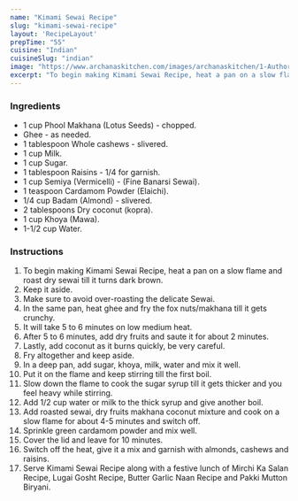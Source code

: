 ---
name: "Kimami Sewai Recipe"
slug: "kimami-sewai-recipe"
layout: 'RecipeLayout'
prepTime: "55"
cuisine: "Indian"
cuisineSlug: "indian"
image: "https://www.archanaskitchen.com/images/archanaskitchen/1-Author/uzmaajaz19-gmail.com/Kemami_Sewai_recipe_edited.jpg"
excerpt: "To begin making Kimami Sewai Recipe, heat a pan on a slow flame and roast dry sewai till it turns dark brown"
---

### Ingredients

- 1 cup Phool Makhana (Lotus Seeds) - chopped.
- Ghee - as needed.
- 1 tablespoon Whole cashews - slivered.
- 1 cup Milk.
- 1 cup Sugar.
- 1 tablespoon Raisins - 1/4 for garnish.
- 1 cup Semiya (Vermicelli) - (Fine Banarsi Sewai).
- 1 teaspoon Cardamom Powder (Elaichi).
- 1/4 cup Badam (Almond) - slivered.
- 2 tablespoons Dry coconut (kopra).
- 1 cup Khoya (Mawa).
- 1-1/2 cup Water.

### Instructions

1. To begin making Kimami Sewai Recipe, heat a pan on a slow flame and roast dry sewai till it turns dark brown.
1. Keep it aside.
1. Make sure to avoid over-roasting the delicate Sewai.
1. In the same pan, heat ghee and fry the fox nuts/makhana till it gets crunchy.
1. It will take 5 to 6 minutes on low medium heat.
1. After 5 to 6 minutes, add dry fruits and saute it for about 2 minutes.
1. Lastly, add coconut as it burns quickly, be very careful.
1. Fry altogether and keep aside.
1. In a deep pan, add sugar, khoya, milk, water and mix it well.
1. Put it on the flame and keep stirring till the first boil.
1. Slow down the flame to cook the sugar syrup till it gets thicker and you feel heavy while stirring.
1. Add 1/2 cup water or milk to the thick syrup and give another boil.
1. Add roasted sewai, dry fruits makhana coconut mixture and cook on a slow flame for about 4-5 minutes and switch off.
1. Sprinkle green cardamom powder and mix well.
1. Cover the lid and leave for 10 minutes.
1. Switch off the heat, give it a mix and garnish with almonds, cashews and raisins.
1. Serve Kimami Sewai Recipe along with a festive lunch of Mirchi Ka Salan Recipe, Lugai Gosht Recipe, Butter Garlic Naan Recipe and Pakki Mutton Biryani.
